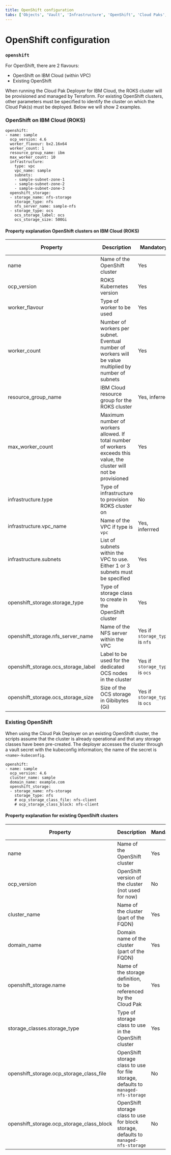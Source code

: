 ```yaml
---
title: OpenShift configuration
tabs: ['Objects', 'Vault', 'Infrastructure', 'OpenShift', 'Cloud Paks', 'Cartridges', 'Configuration', 'Other']
---
```


# OpenShift configuration

### `openshift`
For OpenShift, there are 2 flavours:
* OpenShift on IBM Cloud (within VPC)
* Existing OpenShift

When running the Cloud Pak Deployer for IBM Cloud, the ROKS cluster will be provisioned and managed by Terraform. For existing OpenShift clusters, other parameters must be specified to identify the cluster on which the Cloud Pak(s) must be deployed. Below we will show 2 examples.

### OpenShift on IBM Cloud (ROKS)
```
openshift:
- name: sample
  ocp_version: 4.6
  worker_flavour: bx2.16x64
  worker_count: 1
  resource_group_name: ibm
  max_worker_count: 10
  infrastructure:
    type: vpc
    vpc_name: sample
    subnets: 
    - sample-subnet-zone-1
    - sample-subnet-zone-2
    - sample-subnet-zone-3
  openshift_storage:
  - storage_name: nfs-storage
    storage_type: nfs
    nfs_server_name: sample-nfs
  - storage_type: ocs
    ocs_storage_label: ocs
    ocs_storage_size: 500Gi
```

#### Property explanation OpenShift clusters on IBM Cloud (ROKS)
| Property | Description                                                          | Mandatory | Allowed values |
| -------- | -------------------------------------------------------------------- | --------- | -------------- |
| name     | Name of the OpenShift cluster                                        | Yes       |  |
| ocp_version | ROKS Kubernetes version                                           | Yes       | 4.6 |
| worker_flavour | Type of worker to be used                                      | Yes       | [link]  |
| worker_count | Number of workers per subnet. Eventual number of workers will be value multiplied by number of subnets | Yes | Integer |
| resource_group_name | IBM Cloud resource group for the ROKS cluster             | Yes, inferred  |  |
| max_worker_count | Maximum number of workers allowed. If total number of workers exceeds this value, the cluster will not be provisioned | Yes | Integer |
| infrastructure.type | Type of infrastructure to provision ROKS cluster on | No | vpc (default), classic |
| infrastructure.vpc_name | Name of the VPC if type is `vpc` | Yes, inferrred | Existing VPC |
| infrastructure.subnets | List of subnets within the VPC to use. Either 1 or 3 subnets must be specified | Yes | Existing subnet |
| openshift_storage.storage_type | Type of storage class to create in the OpenShift cluster | Yes | nfs or ocs |
| openshift_storage.nfs_server_name | Name of the NFS server within the VPC | Yes if `storage_type` is `nfs` | Existing `nfs_server` |
| openshift_storage.ocs_storage_label | Label to be used for the dedicated OCS nodes in the cluster | Yes if `storage_type` is `ocs` |  |
| openshift_storage.ocs_storage_size | Size of the OCS storage in Gibibytes (Gi) | Yes if `storage_type` is `ocs` |  |


### Existing OpenShift
When using the Cloud Pak Deployer on an existing OpenShift cluster, the scripts assume that the cluster is already operational and that any storage classes have been pre-created. The deployer accesses the cluster through a vault secret with the kubeconfig information; the name of the secret is `<name>-kubeconfig`.
```
openshift:
- name: sample
  ocp_version: 4.6
  cluster_name: sample
  domain_name: example.com
  openshift_storage:
  - storage_name: nfs-storage
    storage_type: nfs
    # ocp_storage_class_file: nfs-client 
    # ocp_storage_class_block: nfs-client
```

#### Property explanation for existing OpenShift clusters
| Property | Description                                                          | Mandatory | Allowed values |
| -------- | -------------------------------------------------------------------- | --------- | -------------- |
| name     | Name of the OpenShift cluster                                        | Yes       |  |
| ocp_version | OpenShift version of the cluster (not used for now)               | No        | 4.6 |
| cluster_name | Name of the cluster (part of the FQDN)                           | Yes | |
| domain_name | Domain name of the cluster (part of the FQDN)                     | Yes | |
| openshift_storage.name | Name of the storage definition, to be referenced by the Cloud Pak | Yes |  |
| storage_classes.storage_type | Type of storage class to use in the OpenShift cluster | Yes | nfs, ocs |
| openshift_storage.ocp_storage_class_file | OpenShift storage class to use for file storage, defaults to `managed-nfs-storage` | No | |
| openshift_storage.ocp_storage_class_block | OpenShift storage class to use for block storage, defaults to `managed-nfs-storage` | No | |

